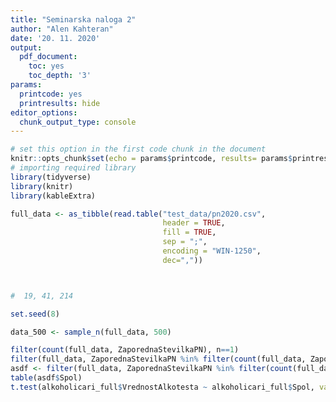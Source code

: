 ```yaml
---
title: "Seminarska naloga 2"
author: "Alen Kahteran"
date: '20. 11. 2020'
output:
  pdf_document:
    toc: yes
    toc_depth: '3'
params:
  printcode: yes
  printresults: hide
editor_options:
  chunk_output_type: console
---
```


```r
# set this option in the first code chunk in the document
knitr::opts_chunk$set(echo = params$printcode, results= params$printresults, warning = FALSE)
# importing required library
library(tidyverse)
library(knitr)
library(kableExtra)
```

```r

full_data <- as_tibble(read.table("test_data/pn2020.csv",
                                  header = TRUE,
                                  fill = TRUE,
                                  sep = ";",
                                  encoding = "WIN-1250",
                                  dec=","))



#  19, 41, 214

set.seed(8)

data_500 <- sample_n(full_data, 500)

filter(count(full_data, ZaporednaStevilkaPN), n==1)
filter(full_data, ZaporednaStevilkaPN %in% filter(count(full_data, ZaporednaStevilkaPN), n==1)$ZaporednaStevilkaPN)
asdf <- filter(full_data, ZaporednaStevilkaPN %in% filter(count(full_data, ZaporednaStevilkaPN), n==1)$ZaporednaStevilkaPN)
table(asdf$Spol)
t.test(alkoholicari_full$VrednostAlkotesta ~ alkoholicari_full$Spol, var.equal=FALSE, paired=FALSE)


```
